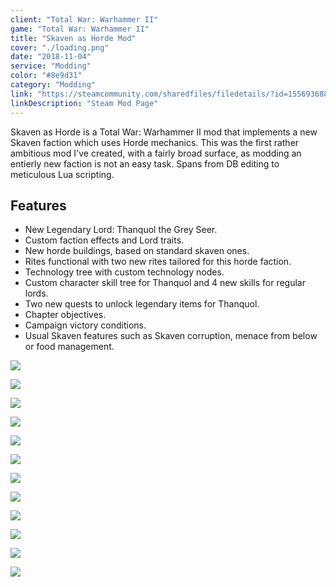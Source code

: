 ```yaml
---
client: "Total War: Warhammer II"
game: "Total War: Warhammer II"
title: "Skaven as Horde Mod"
cover: "./loading.png"
date: "2018-11-04"
service: "Modding"
color: "#8e9d31"
category: "Modding"
link: "https://steamcommunity.com/sharedfiles/filedetails/?id=1556936886"
linkDescription: "Steam Mod Page"
---
```


Skaven as Horde is a Total War: Warhammer II mod that implements a new Skaven faction which uses Horde mechanics. This was the first rather ambitious mod I've created, with a fairly broad surface, as modding an entierly new faction is not an easy task. Spans from DB editing to meticulous Lua scripting.

## Features

- New Legendary Lord: Thanquol the Grey Seer.
- Custom faction effects and Lord traits.
- New horde buildings, based on standard skaven ones.
- Rites functional with two new rites tailored for this horde faction.
- Technology tree with custom technology nodes.
- Custom character skill tree for Thanquol and 4 new skills for regular lords.
- Two new quests to unlock legendary items for Thanquol.
- Chapter objectives.
- Campaign victory conditions.
- Usual Skaven features such as Skaven corruption, menace from below or food management.


![](./loading.png)

![](./start_campaign.png)

![](./start_campaign_map.png)

![](./faction_lord_effects.png)

![](./building_tree.png)

![](./tech_tree.png)

![](./rites.png)

![](./victory_conditions.png)

![](./chapter_objectives.png)

![](./quest_battles.png)

![](./quest_battles_mission.png)

![](./quest_battles_item.png)
